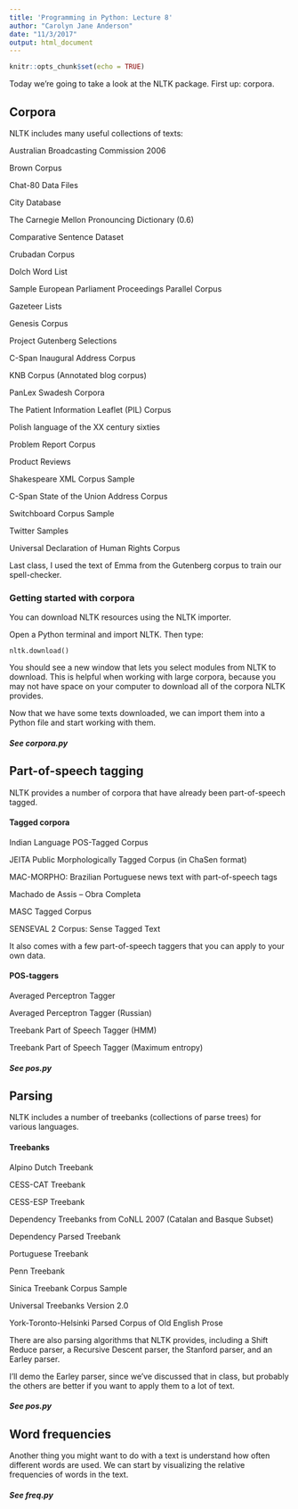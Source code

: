 ```yaml
---
title: 'Programming in Python: Lecture 8'
author: "Carolyn Jane Anderson"
date: "11/3/2017"
output: html_document
---
```


```r
knitr::opts_chunk$set(echo = TRUE)
```

Today we're going to take a look at the NLTK package. First up: corpora.

<h2>Corpora</h2>

NLTK includes many useful collections of texts:

Australian Broadcasting Commission 2006 

Brown Corpus 

Chat-80 Data Files 

City Database 

The Carnegie Mellon Pronouncing Dictionary (0.6) 

Comparative Sentence Dataset 

Crubadan Corpus 

Dolch Word List 

Sample European Parliament Proceedings Parallel Corpus 

Gazeteer Lists 

Genesis Corpus 

Project Gutenberg Selections 

C-Span Inaugural Address Corpus 

KNB Corpus (Annotated blog corpus) 

PanLex Swadesh Corpora 

The Patient Information Leaflet (PIL) Corpus 

Polish language of the XX century sixties 

Problem Report Corpus 

Product Reviews 

Shakespeare XML Corpus Sample 

C-Span State of the Union Address Corpus 

Switchboard Corpus Sample

Twitter Samples 

Universal Declaration of Human Rights Corpus 

Last class, I used the text of Emma from the Gutenberg corpus to train our spell-checker.

<h3>Getting started with corpora</h3>

You can download NLTK resources using the NLTK importer. 

Open a Python terminal and import NLTK. Then type:

```
nltk.download()
```

You should see a new window that lets you select modules from NLTK to download. This is helpful when working with large corpora, because you may not have space on your computer to download all of the corpora NLTK provides.

Now that we have some texts downloaded, we can import them into a Python file and start working with them.

<h5>See corpora.py</h5>

<h2>Part-of-speech tagging</h2>

NLTK provides a number of corpora that have already been part-of-speech tagged. 

<h4>Tagged corpora</h4>

Indian Language POS-Tagged Corpus 

JEITA Public Morphologically Tagged Corpus (in ChaSen format) 

MAC-MORPHO: Brazilian Portuguese news text with part-of-speech tags 

Machado de Assis -- Obra Completa 

MASC Tagged Corpus 

SENSEVAL 2 Corpus: Sense Tagged Text  

It also comes with a few part-of-speech taggers that you can apply to your own data. 

<h4>POS-taggers</h4>

Averaged Perceptron Tagger 

Averaged Perceptron Tagger (Russian) 

Treebank Part of Speech Tagger (HMM) 

Treebank Part of Speech Tagger (Maximum entropy) 

<h5>See pos.py</h5>

<h2>Parsing</h2>

NLTK includes a number of treebanks (collections of parse trees) for various languages.

<h4>Treebanks</h4>

Alpino Dutch Treebank 

CESS-CAT Treebank 

CESS-ESP Treebank 

Dependency Treebanks from CoNLL 2007 (Catalan and Basque Subset)

Dependency Parsed Treebank 

Portuguese Treebank 

Penn Treebank 

Sinica Treebank Corpus Sample 

Universal Treebanks Version 2.0 

York-Toronto-Helsinki Parsed Corpus of Old English Prose

There are also parsing algorithms that NLTK provides, including a Shift Reduce parser, a Recursive Descent parser, the Stanford parser, and an Earley parser.

I'll demo the Earley parser, since we've discussed that in class, but probably the others are better if you want to apply them to a lot of text. 

<h5>See pos.py</h5>

<h2>Word frequencies</h2>

Another thing you might want to do with a text is understand how often different words are used. We can start by visualizing the relative frequencies of words in the text.

<h5>See freq.py</h5>
